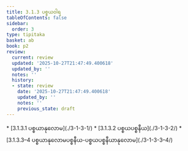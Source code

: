 ```yaml
---
title: 3.1.3 ပစ္စယဝါရ
tableOfContents: false
sidebar:
  order: 3
type: tipitaka
basket: ab
book: p2
review:
  current: review
  updated: '2025-10-27T21:47:49.400618'
  updated_by: ''
  notes: ''
  history:
  - state: review
    date: '2025-10-27T21:47:49.400618'
    updated_by: ''
    notes: ''
    previous_state: draft
---
```



<ReviewStatus review={frontmatter.review} showDetails={true} />

<HypothesisAnnotation frontmatter={frontmatter} />

<DynamicBreadcrumb />



<TableOfContents book="p2" section="3.1.3">
* [3.1.3.1 ပစ္စယာနုလောမ](./3-1-3-1/)
* [3.1.3.2 ပစ္စယပစ္စနီယ](./3-1-3-2/)
* [3.1.3.3–4 ပစ္စယာနုလောမပစ္စနီယ-ပစ္စယပစ္စနီယာနုလောမ](./3-1-3-3–4/)
</TableOfContents>